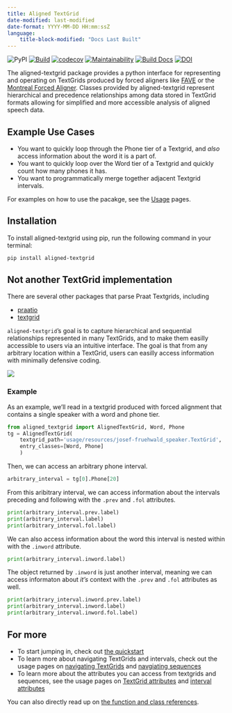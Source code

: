 ```yaml
---
title: Aligned TextGrid
date-modified: last-modified
date-format: YYYY-MM-DD HH:mm:ssZ
language:
    title-block-modified: "Docs Last Built"
---
```


![PyPI](https://img.shields.io/pypi/v/aligned-textgrid)
[![Build](https://github.com/Forced-Alignment-and-Vowel-Extraction/alignedTextGrid/actions/workflows/test_and_run.yml/badge.svg)](https://github.com/Forced-Alignment-and-Vowel-Extraction/alignedTextGrid/actions/workflows/test_and_run.yml)
[![codecov](https://codecov.io/gh/Forced-Alignment-and-Vowel-Extraction/alignedTextGrid/branch/dev/graph/badge.svg?token=27YSOQ5ZEL)](https://codecov.io/gh/Forced-Alignment-and-Vowel-Extraction/alignedTextGrid)
[![Maintainability](https://api.codeclimate.com/v1/badges/2387cd247bd8f1211323/maintainability)](https://codeclimate.com/github/Forced-Alignment-and-Vowel-Extraction/alignedTextGrid/maintainability)
[![Build Docs](https://github.com/Forced-Alignment-and-Vowel-Extraction/alignedTextGrid/actions/workflows/build-docs.yml/badge.svg)](https://forced-alignment-and-vowel-extraction.github.io/alignedTextGrid/)
[![DOI](https://zenodo.org/badge/552633207.svg)](https://zenodo.org/badge/latestdoi/552633207)

The aligned-textgrid package provides a python interface for representing and operating on TextGrids produced by forced aligners like [FAVE](https://github.com/JoFrhwld/FAVE) or the [Montreal Forced Aligner](https://montreal-forced-aligner.readthedocs.io/en/latest/). Classes provided by aligned-textgrid represent hierarchical and precedence relationships among data stored in TextGrid formats allowing for simplified and more accessible analysis of aligned speech data. 

## Example Use Cases

- You want to quickly loop through the Phone tier of a Textgrid, and *also* access information about the word it is a part of.
- You want to quickly loop over the Word tier of a Textgrid and quickly count how many phones it has.
- You want to programmatically merge together adjacent Textgrid intervals.

For examples on how to use the pacakge, see the [Usage](usage/) pages.

## Installation
<!-- TODO: documnet other package managers like conda -CB 14 March 2023 -->
To install aligned-textgrid using pip, run the following command in your terminal:

```bash
pip install aligned-textgrid
```


## Not another TextGrid implementation

There are several other packages that parse Praat Textgrids, including

- [praatio](http://timmahrt.github.io/praatIO/praatio.html)
- [textgrid](https://github.com/kylebgorman/textgrid)

`aligned-textgrid`'s goal is to capture hierarchical and sequential relationships represented in many TextGrids, and to make them easilly accessible to users via an intuitive interface. The goal is that from any arbitrary location within a TextGrid, users can easilly access information with minimally defensive coding.

![](usage/resources/diagrams/hierarchy_precedence.svg)


### Example

As an example, we'll read in a textgrid produced with forced alignment that contains a single speaker with a word and phone tier.

```python
from aligned_textgrid import AlignedTextGrid, Word, Phone
tg = AlignedTextGrid(
    textgrid_path='usage/resources/josef-fruehwald_speaker.TextGrid', 
    entry_classes=[Word, Phone]
    )
```

Then, we can access an arbitrary phone interval.

```python
arbitrary_interval = tg[0].Phone[20]
```

From this aribitrary interval, we can access information about the intervals preceding and following with the `.prev` and `.fol` attributes.

```python
print(arbitrary_interval.prev.label)
print(arbitrary_interval.label)
print(arbitrary_interval.fol.label)
```

We can also access information about the word this interval is nested within with the `.inword` attribute.

```python
print(arbitrary_interval.inword.label)
```

The object returned by `.inword` is just another interval, meaning we can access informaton about *it's* context with the `.prev` and `.fol` attributes as well.

```python
print(arbitrary_interval.inword.prev.label)
print(arbitrary_interval.inword.label)
print(arbitrary_interval.inword.fol.label)
```


## For more

- To start jumping in, check out [the quickstart](usage/index.ipynb)
- To learn more about navigating TextGrids and intervals, check out the usage pages on [navigating TextGrids](usage/01_TextGrids/01_tg-nav.ipynb) and [navgiating sequences](usage/02_Sequences/00_sequence_structure.ipynb)
- To learn more about the attributes you can access from textgrids and sequences, see the usage pages on [TextGrid attributes](usage/01_TextGrids/02_tg-info.ipynb) and [interval attributes](usage/02_Sequences/02_sequence_properties.ipynb)

You can also directly read up on [the function and class references](reference/index.qmd).